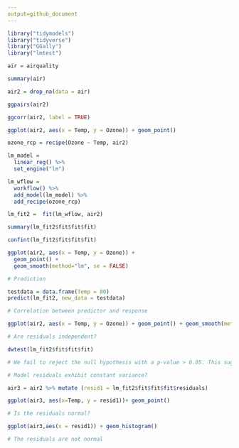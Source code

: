 ```yaml
---
output=github_document
---
```


```r

library("tidymodels")
library("tidyverse")
library("GGally")
library("lmtest")


```

```r

air = airquality

summary(air)

```


```r


air2 = drop_na(data = air)

```

```r
ggpairs(air2)

ggcorr(air2, label = TRUE)
```


```r

ggplot(air2, aes(x = Temp, y = Ozone)) + geom_point()

```


```r

ozone_rcp = recipe(Ozone ~ Temp, air2)

lm_model = 
  linear_reg() %>% 
  set_engine("lm")

lm_wflow = 
  workflow() %>%
  add_model(lm_model) %>%
  add_recipe(ozone_rcp)

lm_fit2 =  fit(lm_wflow, air2)

summary(lm_fit2$fit$fit$fit)

confint(lm_fit2$fit$fit$fit)

```

```r

ggplot(air2, aes(x = Temp, y = Ozone)) + 
  geom_point() +
  geom_smooth(method="lm", se = FALSE)

```

```r

# Prediction

testdata = data.frame(Temp = 80)
predict(lm_fit2, new_data = testdata)

```

```r

# Correlation between predictor and response

ggplot(air2, aes(x = Temp, y = Ozone)) + geom_point() + geom_smooth(method = "lm", color = "red")

```

```r

# Are residuals independent?

dwtest(lm_fit2$fit$fit$fit)

# We fail to reject the null hypothesis with a p-value > 0.05. This suggests the residuals are likely independent.

```

```r

# Model residuals exhibit constant variance?

air3 = air2 %>% mutate (resid1 = lm_fit2$fit$fit$fit$residuals)

ggplot(air3, aes(x=Temp, y = resid1))+ geom_point()

```

```r


# Is the residuals normal?

ggplot(air3,aes(x = resid1)) + geom_histogram()

# The residuals are not normal
```

